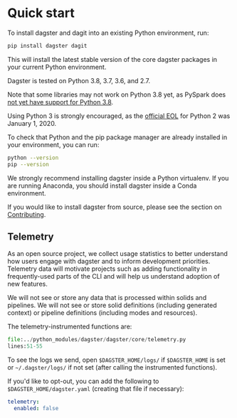 
<DynamicMetaTags
  title="Quick Start | Dagster"
  description="Dagster is a system for building modern data applications."
/>

# Quick start

To install dagster and dagit into an existing Python environment, run:

```bash
pip install dagster dagit
```

This will install the latest stable version of the core dagster packages
in your current Python environment.

Dagster is tested on Python 3.8, 3.7, 3.6, and 2.7.

Note that some libraries may not work on Python 3.8 yet, as PySpark does
[not yet have support for Python 3.8](https://github.com/apache/spark/pull/26194).

Using Python 3 is strongly encouraged, as the [official
EOL](https://www.python.org/doc/sunset-python-2/) for Python 2 was
January 1, 2020.

To check that Python and the pip package manager are already installed
in your environment, you can run:

```bash
python --version
pip --version
```

We strongly recommend installing dagster inside a Python virtualenv. If
you are running Anaconda, you should install dagster inside a Conda
environment.

If you would like to install dagster from source, please see the section
on [Contributing](/community/contributing).

## Telemetry

As an open source project, we collect usage statistics to better understand how
users engage with dagster and to inform development priorities. Telemetry data
will motivate projects such as adding functionality in frequently-used parts
of the CLI and will help us understand adoption of new features.

We will not see or store any data that is processed within solids and
pipelines. We will not see or store solid definitions (including generated context)
or pipeline definitions (including modes and resources).

The telemetry-instrumented functions are:

```python literalinclude showLines caption=telemetry.py
file:../python_modules/dagster/dagster/core/telemetry.py
lines:51-55
```

To see the logs we send, open `$DAGSTER_HOME/logs/` if `$DAGSTER_HOME` is set or
`~/.dagster/logs/` if not set (after calling the instrumented functions).

If you'd like to opt-out, you can add the following to `$DAGSTER_HOME/dagster.yaml` (creating
that file if necessary):

```yaml
telemetry:
  enabled: false
```
